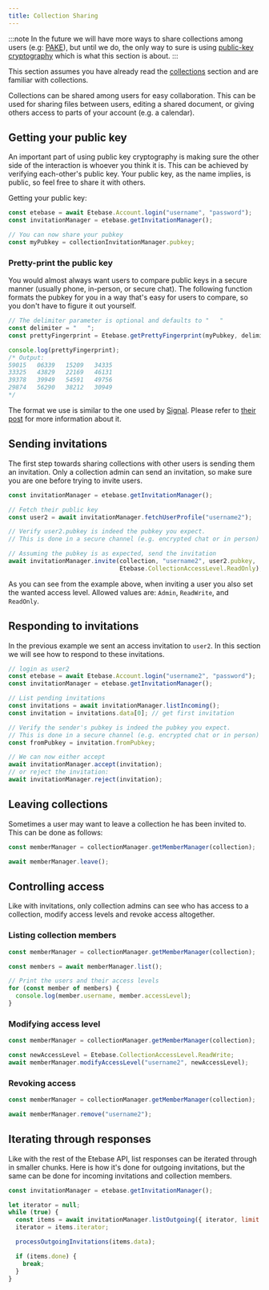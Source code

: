 ```yaml
---
title: Collection Sharing
---
```




:::note
In the future we will have more ways to share collections among users (e.g: [PAKE](https://en.wikipedia.org/wiki/Password-authenticated_key_agreement)), but until we do, the only way to sure is using [public-key cryptography](https://en.wikipedia.org/wiki/Public-key_cryptography) which is what this section is about.
:::

This section assumes you have already read the [collections](./using_collections) section and are familiar with collections.

Collections can be shared among users for easy collaboration. This can be used for sharing files between users, editing a shared document, or giving others access to parts of your account (e.g. a calendar).

## Getting your public key

An important part of using public key cryptography is making sure the other side of the interaction is whoever you think it is. This can be achieved by verifying each-other's public key. Your public key, as the name implies, is public, so feel free to share it with others.

Getting your public key:

<CodeTabs>
<TabItem value="js">

```js
const etebase = await Etebase.Account.login("username", "password");
const invitationManager = etebase.getInvitationManager();

// You can now share your pubkey
const myPubkey = collectionInvitationManager.pubkey;
```

</TabItem>
</CodeTabs>

### Pretty-print the public key

You would almost always want users to compare public keys in a secure manner (usually phone, in-person, or secure chat).
The following function formats the pubkey for you in a way that's easy for users to compare, so you don't have to figure it out yourself.

<CodeTabs>
<TabItem value="js">

```js
// The delimiter parameter is optional and defaults to "   "
const delimiter = "   ";
const prettyFingerprint = Etebase.getPrettyFingerprint(myPubkey, delimiter);

console.log(prettyFingerprint);
/* Output:
59015   06339   15209   34335
33325   43829   22169   46131
39378   39949   54591   49756
29874   56290   38212   30949
*/
```

</TabItem>
</CodeTabs>

The format we use is similar to the one used by [Signal](https://signal.org). Please refer to [their post](https://signal.org/blog/safety-number-updates/) for more information about it.


## Sending invitations

The first step towards sharing collections with other users is sending them an invitation. Only a collection admin can send an invitation, so make sure you are one before trying to invite users.

<CodeTabs>
<TabItem value="js">

```js
const invitationManager = etebase.getInvitationManager();

// Fetch their public key
const user2 = await invitationManager.fetchUserProfile("username2");

// Verify user2.pubkey is indeed the pubkey you expect.
// This is done in a secure channel (e.g. encrypted chat or in person)

// Assuming the pubkey is as expected, send the invitation
await invitationManager.invite(collection, "username2", user2.pubkey,
                               Etebase.CollectionAccessLevel.ReadOnly);
```

</TabItem>
</CodeTabs>

As you can see from the example above, when inviting a user you also set the wanted access level. Allowed values are: `Admin`, `ReadWrite`, and `ReadOnly`.


## Responding to invitations

In the previous example we sent an access invitation to `user2`. In this section we will see how to respond to these invitations.

<CodeTabs>
<TabItem value="js">

```js
// login as user2
const etebase = await Etebase.Account.login("username2", "password");
const invitationManager = etebase.getInvitationManager();

// List pending invitations
const invitations = await invitationManager.listIncoming();
const invitation = invitations.data[0]; // get first invitation

// Verify the sender's pubkey is indeed the pubkey you expect.
// This is done in a secure channel (e.g. encrypted chat or in person)
const fromPubkey = invitation.fromPubkey;

// We can now either accept
await invitationManager.accept(invitation);
// or reject the invitation:
await invitationManager.reject(invitation);
```

</TabItem>
</CodeTabs>

## Leaving collections

Sometimes a user may want to leave a collection he has been invited to. This can be done as follows:

<CodeTabs>
<TabItem value="js">

```js
const memberManager = collectionManager.getMemberManager(collection);

await memberManager.leave();
```

</TabItem>
</CodeTabs>


## Controlling access

Like with invitations, only collection admins can see who has access to a collection, modify access levels and revoke access altogether.

### Listing collection members

<CodeTabs>
<TabItem value="js">

```js
const memberManager = collectionManager.getMemberManager(collection);

const members = await memberManager.list();

// Print the users and their access levels
for (const member of members) {
  console.log(member.username, member.accessLevel);
}
```

</TabItem>
</CodeTabs>


### Modifying access level

<CodeTabs>
<TabItem value="js">

```js
const memberManager = collectionManager.getMemberManager(collection);

const newAccessLevel = Etebase.CollectionAccessLevel.ReadWrite;
await memberManager.modifyAccessLevel("username2", newAccessLevel);
```

</TabItem>
</CodeTabs>


### Revoking access

<CodeTabs>
<TabItem value="js">

```js
const memberManager = collectionManager.getMemberManager(collection);

await memberManager.remove("username2");
```

</TabItem>
</CodeTabs>


## Iterating through responses

Like with the rest of the Etebase API, list responses can be iterated through in smaller chunks.
Here is how it's done for outgoing invitations, but the same can be done for incoming invitations and collection members.

<CodeTabs>
<TabItem value="js">

```js
const invitationManager = etebase.getInvitationManager();

let iterator = null;
while (true) {
  const items = await invitationManager.listOutgoing({ iterator, limit: 30 });
  iterator = items.iterator;

  processOutgoingInvitations(items.data);

  if (items.done) {
    break;
  }
}
```

</TabItem>
</CodeTabs>
